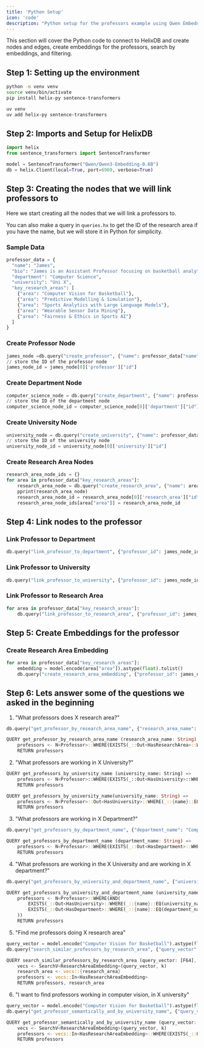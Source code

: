 ```yaml
---
title: 'Python Setup'
icon: 'code'
description: "Python setup for the professors example using Qwen Embedding Model"
---
```


This section will cover the Python code to connect to HelixDB and create nodes and edges, create embeddings for the professors, search by embeddings, and filtering.

## Step 1: Setting up the environment

<CodeGroup>

```bash pip
python -m venv venv
source venv/bin/activate
pip install helix-py sentence-transformers
```
```bash uv
uv venv
uv add helix-py sentence-transformers
```
</CodeGroup>

## Step 2: Imports and Setup for HelixDB
```python
import helix
from sentence_transformers import SentenceTransformer

model = SentenceTransformer("Qwen/Qwen3-Embedding-0.6B")
db = helix.Client(local=True, port=6969, verbose=True)
```

## Step 3: Creating the nodes that we will link professors to

Here we start creating all the nodes that we will link a professors to.

<Note>You can also make a query in `queries.hx` to get the ID of the research area if you have the name, but we will store it in Python for simplicity.</Note>

### Sample Data

```python
professor_data = {
  "name": "James",
  "bio": "James is an Assistant Professor focusing on basketball analytics, computer vision, and machine learning. Projects include ShotNet and DunkGPT.",
  "department": "Computer Science",
  "university": "Uni X",
  "key_research_areas": [
    {"area": "Computer Vision for Basketball"},
    {"area": "Predictive Modelling & Simulation"},
    {"area": "Sports Analytics with Large Language Models"},
    {"area": "Wearable Sensor Data Mining"},
    {"area": "Fairness & Ethics in Sports AI"}
  ]
}
```

### Create Professor Node
```python
james_node =db.query("create_professor", {"name": professor_data["name"], "bio": professor_data["bio"]})
// store the ID of the professor node
james_node_id = james_node[0]['professor']["id"]
```

### Create Department Node
```python
computer_science_node = db.query("create_department", {"name": professor_data["department"]})
// store the ID of the department node
computer_science_node_id = computer_science_node[0]['department']["id"]
```

### Create University Node

```python
university_node = db.query("create_university", {"name": professor_data["university"]})
// store the ID of the university node
university_node_id = university_node[0]['university']["id"]
```

### Create Research Area Nodes
```python
research_area_node_ids = {}
for area in professor_data["key_research_areas"]:
    research_area_node = db.query("create_research_area", {"name": area["area"]})
    pprint(research_area_node)
    research_area_node_id = research_area_node[0]['research_area']["id"]
    research_area_node_ids[area["area"]] = research_area_node_id
```

## Step 4: Link nodes to the professor

### Link Professor to Department
```python
db.query("link_professor_to_department", {"professor_id": james_node_id, "department_id": computer_science_node_id})
```

### Link Professor to University
```python
db.query("link_professor_to_university", {"professor_id": james_node_id, "university_id": university_node_id})
```

### Link Professor to Research Area
```python
for area in professor_data["key_research_areas"]:
    db.query("link_professor_to_research_area", {"professor_id": james_node_id, "research_area_id": research_area_node_ids[area["area"]]})
```

## Step 5: Create Embeddings for the professor

### Create Research Area Embedding
```python
for area in professor_data["key_research_areas"]:
    embedding = model.encode(area["area"]).astype(float).tolist()
    db.query("create_research_area_embedding", {"professor_id": james_node_id, "research_area": area["area"], "vector": embedding})
```

## Step 6: Lets answer some of the questions we asked in the beginning

1. "What professors does X research area?"

<CodeGroup>

```python Python
db.query("get_professor_by_research_area_name", {"research_area_name": "Computer Vision for Basketball"})
```

```rust query.hx
QUERY get_professor_by_research_area_name (research_area_name: String) =>
    professors <- N<Professor>::WHERE(EXISTS(_::Out<HasResearchArea>::WHERE(_::{research_area}::EQ(research_area_name))))
    RETURN professors
```

</CodeGroup>

2. "What professors are working in X University?"

<CodeGroup>

```python Python
QUERY get_professors_by_university_name (university_name: String) =>
    professors <- N<Professor>::WHERE(EXISTS(_::Out<HasUniversity>::WHERE(_::{name}::EQ(university_name))))
    RETURN professors
```

```rust query.hx
QUERY get_professors_by_university_name(university_name: String) =>
    professors <- N<Professor>::Out<HasUniversity>::WHERE(_::{name}::EQ(university_name))
    RETURN professors
```
</CodeGroup>

3. "What professors are working in X Department?"

<CodeGroup>

```python Python
db.query("get_professors_by_department_name", {"department_name": "Computer Science"})
```

```rust query.hx
QUERY get_professors_by_department_name (department_name: String) =>
    professors <- N<Professor>::WHERE(EXISTS(_::Out<HasDepartment>::WHERE(_::{name}::EQ(department_name))))
    RETURN professors
```
</CodeGroup>

4. "What professors are working in the X University and are working in X department?"

<CodeGroup>

```python Python
db.query("get_professors_by_university_and_department_name", {"university_name": "Uni X", "department_name": "Computer Science"})
```

```rust query.hx
QUERY get_professors_by_university_and_department_name (university_name: String, department_name: String) =>
    professors <- N<Professor>::WHERE(AND(
        EXISTS(_::Out<HasUniversity>::WHERE(_::{name}::EQ(university_name))),
        EXISTS(_::Out<HasDepartment>::WHERE(_::{name}::EQ(department_name)))
    ))
    RETURN professors
```
</CodeGroup>

5. "Find me professors doing X research area"

<CodeGroup>

```python Python
query_vector = model.encode("Computer Vision for Basketball").astype(float).tolist()
db.query("search_similar_professors_by_research_area", {"query_vector": query_vector, "k": 1})
```

```rust query.hx
QUERY search_similar_professors_by_research_area (query_vector: [F64], k: I64) =>
    vecs <- SearchV<ResearchAreaEmbedding>(query_vector, k)
    research_area <- vecs::{research_area}
    professors <- vecs::In<HasResearchAreaEmbedding>
    RETURN professors, research_area
```
</CodeGroup>

6. "I want to find professors working in computer vision, in X university"

<CodeGroup>

```python Python
query_vector = model.encode("Computer Vision for Basketball").astype(float).tolist()
db.query("get_professor_semantically_and_by_university_name", {"query_vector": query_vector, "university_name": "Uni X", "k": 1})
```

```rust query.hx
QUERY get_professor_semantically_and_by_university_name (query_vector: [F64], university_name: String, k: I64) =>
    vecs <- SearchV<ResearchAreaEmbedding>(query_vector, k)
    professors <- vecs::In<HasResearchAreaEmbedding>::WHERE(EXISTS(_::Out<HasUniversity>::WHERE(_::{name}::EQ(university_name))))
    RETURN professors
```
</CodeGroup>